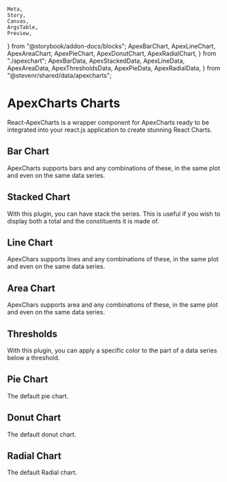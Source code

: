     Meta,
    Story,
    Canvas,
    ArgsTable,
    Preview,
} from "@storybook/addon-docs/blocks";
    ApexBarChart,
    ApexLineChart,
    ApexAreaChart,
    ApexPieChart,
    ApexDonutChart,
    ApexRadialChart,
} from "./apexchart";
    ApexBarData,
    ApexStackedData,
    ApexLineData,
    ApexAreaData,
    ApexThresholdsData,
    ApexPieData,
    ApexRadialData,
} from "@stevenr/shared/data/apexcharts";

<Meta title="Charts/ApexCharts" />

# ApexCharts Charts

<p class="sbdocs-desc">
    React-ApexCharts is a wrapper component for ApexCharts ready to be
    integrated into your react.js application to create stunning React Charts.
</p>

## Bar Chart

ApexCharts supports bars and any combinations of these, in the same plot and even on the same data series.

<Preview withToolbar>
    <Story name="Bar Chart">
        <ApexBarChart
            options={ApexBarData.options}
            series={ApexBarData.series}
            height="350px"
            width="100%"
        />
    </Story>
</Preview>

## Stacked Chart

With this plugin, you can have stack the series. This is useful if you wish to display both a total and the constituents it is made of.

<Preview withToolbar>
    <Story name="Stacked Chart">
        <ApexBarChart
            options={ApexStackedData.options}
            series={ApexStackedData.series}
            height="350px"
            width="100%"
        />
    </Story>
</Preview>

## Line Chart

ApexChars supports lines and any combinations of these, in the same plot and even on the same data series.

<Preview withToolbar>
    <Story name="Line Chart">
        <ApexLineChart
            options={ApexLineData.options}
            series={ApexLineData.series}
            height="350px"
            width="100%"
        />
    </Story>
</Preview>

## Area Chart

ApexChars supports area and any combinations of these, in the same plot and even on the same data series.

<Preview withToolbar>
    <Story name="Area Chart">
        <ApexAreaChart
            options={ApexAreaData.options}
            series={ApexAreaData.series}
            height="350px"
            width="100%"
        />
    </Story>
</Preview>

## Thresholds

With this plugin, you can apply a specific color to the part of a data series below a threshold.

<Preview withToolbar>
    <Story name="Thresholds">
        <ApexBarChart
            options={ApexThresholdsData.options}
            series={ApexThresholdsData.series}
            height="350px"
            width="100%"
        />
    </Story>
</Preview>

## Pie Chart

The default pie chart.

<Preview withToolbar>
    <Story name="Pie Chart">
        <ApexPieChart
            options={ApexPieData.options}
            series={ApexPieData.series}
            height={300}
            width={510}
        />
    </Story>
</Preview>

## Donut Chart

The default donut chart.

<Preview withToolbar>
    <Story name="Donut Chart">
        <ApexDonutChart
            options={ApexPieData.options}
            series={ApexPieData.series}
            width={510}
            height={300}
        />
    </Story>
</Preview>

## Radial Chart

The default Radial chart.

<Preview withToolbar>
    <Story name="Radial Chart">
        <ApexRadialChart
            options={ApexRadialData.options}
            series={ApexRadialData.series}
            width={510}
            height={300}
        />
    </Story>
</Preview>
